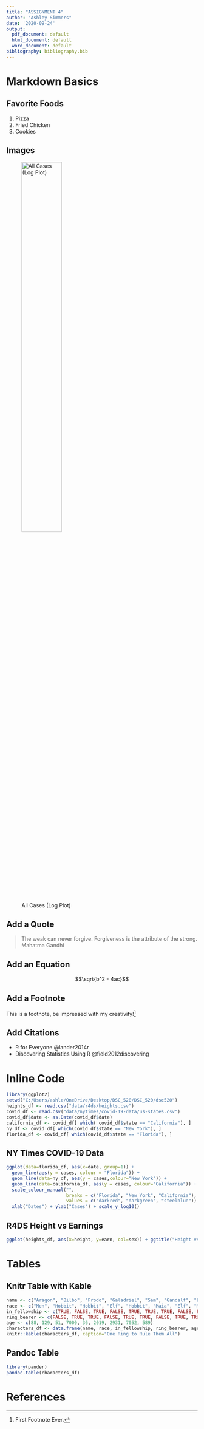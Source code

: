 ```yaml
---
title: "ASSIGNMENT 4"
author: "Ashley Simmers"
date: '2020-09-24'
output:
  pdf_document: default
  html_document: default
  word_document: default
bibliography: bibliography.bib
---
```


# Markdown Basics

## Favorite Foods
1. Pizza
2. Fried Chicken
3. Cookies

## Images

![All Cases (Log Plot)](C:/Users/ashle/OneDrive/Desktop/DSC_520/DSC_520/dsc520/completed/assignment04/plots/10-all-cases-log.png){width=50%}

## Add a Quote

>The weak can never forgive. Forgiveness is the attribute of the strong. Mahatma Gandhi

## Add an Equation

$$\sqrt{b^2 - 4ac}$$

## Add a Footnote

This is a footnote, be impressed with my creativity!^[First Footnote Ever.]

## Add Citations

* R for Everyone @lander2014r
* Discovering Statistics Using R @field2012discovering

# Inline Code

```r
library(ggplot2)
setwd("C:/Users/ashle/OneDrive/Desktop/DSC_520/DSC_520/dsc520")
heights_df <- read.csv("data/r4ds/heights.csv")
covid_df <- read.csv("data/nytimes/covid-19-data/us-states.csv")
covid_df$date <- as.Date(covid_df$date)
california_df <- covid_df[ which( covid_df$state == "California"), ]
ny_df <- covid_df[ which(covid_df$state == "New York"), ]
florida_df <- covid_df[ which(covid_df$state == "Florida"), ]
```

## NY Times COVID-19 Data

```r
ggplot(data=florida_df, aes(x=date, group=1)) +
  geom_line(aes(y = cases, colour = "Florida")) +
  geom_line(data=ny_df, aes(y = cases,colour="New York")) +
  geom_line(data=california_df, aes(y = cases, colour="California")) +
  scale_colour_manual("",
                      breaks = c("Florida", "New York", "California"),
                      values = c("darkred", "darkgreen", "steelblue")) +
  xlab("Dates") + ylab("Cases") + scale_y_log10()
```

## R4DS Height vs Earnings

```r
ggplot(heights_df, aes(x=height, y=earn, col=sex)) + ggtitle("Height vs. Earnings") + xlab("Height (inches)") + ylab("Earnings (dollars)") + geom_smooth()
```

# Tables

## Knitr Table with Kable

```r
name <- c("Aragon", "Bilbo", "Frodo", "Galadriel", "Sam", "Gandalf", "Legolas", "Sauron", "Gollum")
race <- c("Men", "Hobbit", "Hobbit", "Elf", "Hobbit", "Maia", "Elf", "Maia", "Hobbit")
in_fellowship <- c(TRUE, FALSE, TRUE, FALSE, TRUE, TRUE, TRUE, FALSE, FALSE)
ring_bearer <- c(FALSE, TRUE, TRUE, FALSE, TRUE, TRUE, FALSE, TRUE, TRUE)
age <- c(88, 129, 51, 7000, 36, 2019, 2931, 7052, 589)
characters_df <- data.frame(name, race, in_fellowship, ring_bearer, age)
knitr::kable(characters_df, caption="One Ring to Rule Them All")
```

## Pandoc Table

```r
library(pander)
pandoc.table(characters_df)
```


# References